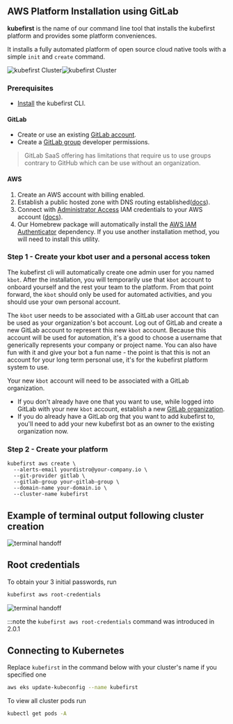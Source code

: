 ## AWS Platform Installation using GitLab

**kubefirst** is the name of our command line tool that installs the kubefirst platform and provides some platform conveniences.

It installs a fully automated platform of open source cloud native tools with a simple `init` and `create` command.

![kubefirst Cluster](@site/docs/img/aws/gitlab/installation-diagram-dark.png#dark-mode)![kubefirst Cluster](@site/docs/img/aws/gitlab/installation-diagram-light.png#light-mode)

### Prerequisites

- [Install](../../../kubefirst/overview.md#install-the-kubefirst-cli) the kubefirst CLI.

#### GitLab

- Create or use an existing [GitLab account](https://gitlab.com).
- Create a [GitLab group](https://docs.gitlab.com/ee/user/group/) developer permissions.

> GitLab SaaS offering has limitations that require us to use groups contrary to GitHub which can be use without an organization.

#### AWS

1. Create an AWS account with billing enabled.
2. Establish a public hosted zone with DNS routing established([docs](https://docs.aws.amazon.com/Route53/latest/DeveloperGuide/AboutHZWorkingWith.html)).
3. Connect with [Administrator Access](https://console.aws.amazon.com/iam/home?#/policies/arn:aws:iam::aws:policy/AdministratorAccessserviceLevelSummary) IAM credentials to your AWS account ([docs](https://docs.aws.amazon.com/general/latest/gr/aws-sec-cred-types.html#access-keys-and-secret-access-keys)).
4. Our Homebrew package will automatically install the [AWS IAM Authenticator](https://docs.aws.amazon.com/eks/latest/userguide/install-aws-iam-authenticator.html) dependency. If you use another installation method, you will need to install this utility.

### Step 1 - Create your kbot user and a personal access token

The kubefirst cli will automatically create one admin user for you named `kbot`. After the installation, you will temporarily use that `kbot` account to onboard yourself and the rest your team to the platform. From that point forward, the `kbot` should only be used for automated activities, and you should use your own personal account.

The `kbot` user needs to be associated with a GitLab user account that can be used as your organization's bot account. Log out of GitLab and create a new GitLab account to represent this new `kbot` account. Because this account will be used for automation, it's a good to choose a username that generically represents your company or project name. You can also have fun with it and give your bot a fun name - the point is that this is not an account for your long term personal use, it's for the kubefirst platform system to use.

Your new `kbot` account will need to be associated with a GitLab organization.

- If you don't already have one that you want to use, while logged into GitLab with your new `kbot` account, establish a new [GitLab organization](https://docs.gitlab.com/ee/topics/set_up_organization.html).
- If you do already have a GitLab org that you want to add kubefirst to, you'll need to add your new kubefirst bot as an owner to the existing organization now.

### Step 2 - Create your platform

```shell
kubefirst aws create \
  --alerts-email yourdistro@your-company.io \
  --git-provider gitlab \
  --gitlab-group your-gitlab-group \
  --domain-name your-domain.io \
  --cluster-name kubefirst
```

## Example of terminal output following cluster creation

![terminal handoff](@site/docs/img/aws/gitlab/handoff-screen.png)

## Root credentials

To obtain your 3 initial passwords, run

```bash
kubefirst aws root-credentials
```

![terminal handoff](@site/docs/img/common/kubefirst/root-credentials.png)

:::note the `kubefirst aws root-credentials` command was introduced in 2.0.1

## Connecting to Kubernetes

Replace `kubefirst` in the command below with your cluster's name if you specified one

```bash
aws eks update-kubeconfig --name kubefirst
```

To view all cluster pods run

```bash
kubectl get pods -A
```
